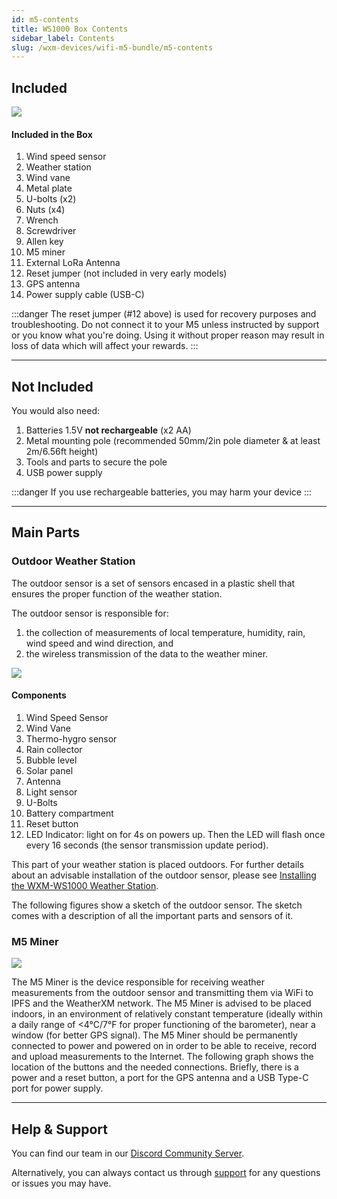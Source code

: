 ```yaml
---
id: m5-contents
title: WS1000 Box Contents
sidebar_label: Contents
slug: /wxm-devices/wifi-m5-bundle/m5-contents
---
```



## Included

<div class="explanation">
  <img src={useBaseUrl("img/wxm-devices/wifi-m5-bundle/contents-included.svg")} />
  <div>
    <h4>Included in the Box</h4>
    <ol>
      <li>Wind speed sensor</li>
      <li>Weather station</li>
      <li>Wind vane</li>
      <li>Metal plate</li>
      <li>U-bolts (x2)</li>
      <li>Nuts (x4)</li>
      <li>Wrench</li>
      <li>Screwdriver</li>
      <li>Allen key</li>
      <li>M5 miner</li>
      <li>External LoRa Antenna</li>
      <li>Reset jumper (not included in very early models)</li>
      <li>GPS antenna</li>
      <li>Power supply cable (USB-C)</li>
    </ol>
  </div>
</div>

:::danger
The reset jumper (#12 above) is used for recovery purposes and troubleshooting. Do not connect it to your M5 unless instructed by support or you know what you're doing.
Using it without proper reason may result in loss of data which will affect your rewards.
:::

<hr/>

## Not Included

You would also need:
1. Batteries 1.5V **not rechargeable** (x2 AA)
1. Metal mounting pole (recommended 50mm/2in pole diameter & at least 2m/6.56ft height)
1. Tools and parts to secure the pole
1. USB power supply

:::danger
If you use rechargeable batteries, you may harm your device
:::

<hr/>

## Main Parts

### Outdoor Weather Station

The outdoor sensor is a set of sensors encased in a plastic shell that ensures the proper function of the weather station.

The outdoor sensor is responsible for:

1. the collection of measurements of local temperature, humidity, rain, wind speed and wind direction, and
1. the wireless transmission of the data to the weather miner.

<div class="explanation two-columns">
  <img src={useBaseUrl("img/wxm-devices/wifi-m5-bundle/ws1000a_b-parts.svg")} />
  <div>
    <h4>Components</h4>
    <ol>
      <li>Wind Speed Sensor</li>
      <li>Wind Vane</li>
      <li>Thermo-hygro sensor</li>
      <li>Rain collector</li>
      <li>Bubble level</li>
      <li>Solar panel</li>
      <li>Antenna</li>
      <li>Light sensor</li>
      <li>U-Bolts</li>
      <li>Battery compartment</li>
      <li>Reset button</li>
      <li>LED Indicator: light on for 4s on powers up. Then the LED will flash once every 16 seconds (the sensor transmission update period).</li>
    </ol>
  </div>
</div>

This part of your weather station is placed outdoors.
For further details about an advisable installation of the outdoor sensor, please see [Installing the WXM-WS1000 Weather Station](/wxm-devices/wifi-m5-bundle/install-weather-station).

The following figures show a sketch of the outdoor sensor. The sketch comes with a description of all the important parts and sensors of it.


### M5 Miner

<div class="control">
  <img src={useBaseUrl("img/wxm-devices/wifi-m5-bundle/m5-contents.svg")} />
  <div>
    <p>
      The M5 Miner is the device responsible for receiving weather measurements from the outdoor sensor and transmitting them via WiFi to IPFS and the WeatherXM network.
      The M5 Miner is advised to be placed indoors, in an environment of relatively constant temperature (ideally within a daily range of &#60;4°C/7°F for proper functioning of the barometer),
      near a window (for better GPS signal). The M5 Miner should be permanently connected to power and powered on in order to be able to receive, record and upload measurements to the Internet.
      The following graph shows the location of the buttons and the needed connections. Briefly, there is a power and a reset button, a  port for the GPS antenna and a USB Type-C port for power supply.
    </p>
  </div>
</div>

<hr/>

## Help & Support

<p>You can find our team in our <a href="https://weatherxm.com/discord" target="_blank" rel="noopener noreferrer">Discord Community Server</a>.</p>

Alternatively, you can always contact us through [support](https://support.weatherxm.com) for any questions or issues you may have.

